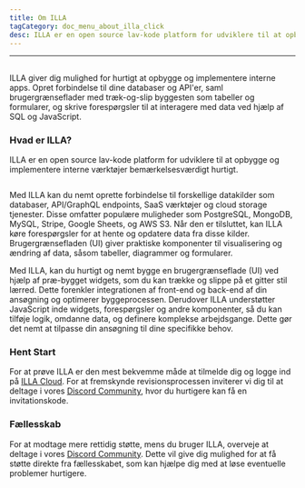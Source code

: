 ```yaml
---
title: Om ILLA
tagCategory: doc_menu_about_illa_click
desc: ILLA er en open source lav-kode platform for udviklere til at opbygge og implementere interne værktøjer bemærkelsesværdigt hurtigt.
---
```


* * *

## <Heading hidden>Om ILLA</Heading>

ILLA giver dig mulighed for hurtigt at opbygge og implementere interne apps. Opret forbindelse til dine databaser og API'er, saml brugergrænseflader med træk-og-slip byggesten som tabeller og formularer, og skrive forespørgsler til at interagere med data ved hjælp af SQL og JavaScript.

### Hvad er ILLA?

ILLA er en open source lav-kode platform for udviklere til at opbygge og implementere interne værktøjer bemærkelsesværdigt hurtigt.

<img
  src='https://cdn.illacloud.com/official-website/img/docs/introduction/about-illa-cloud.png'
  alt=""
/>

Med ILLA kan du nemt oprette forbindelse til forskellige datakilder som databaser, API/GraphQL endpoints, SaaS værktøjer og cloud storage tjenester. Disse omfatter populære muligheder som PostgreSQL, MongoDB, MySQL, Stripe, Google Sheets, og AWS S3. Når den er tilsluttet, kan ILLA køre forespørgsler for at hente og opdatere data fra disse kilder. Brugergrænsefladen (UI) giver praktiske komponenter til visualisering og ændring af data, såsom tabeller, diagrammer og formularer.

Med ILLA, kan du hurtigt og nemt bygge en brugergrænseflade (UI) ved hjælp af præ-bygget widgets, som du kan trække og slippe på et gitter stil lærred. Dette forenkler integrationen af front-end og back-end af din ansøgning og optimerer byggeprocessen. Derudover ILLA understøtter JavaScript inde widgets, forespørgsler og andre komponenter, så du kan tilføje logik, omdanne data, og definere komplekse arbejdsgange. Dette gør det nemt at tilpasse din ansøgning til dine specifikke behov.

### Hent Start

For at prøve ILLA er den mest bekvemme måde at tilmelde dig og logge ind på [ILLA Cloud](https://cloud.illacloud.com/). 
For at fremskynde revisionsprocessen inviterer vi dig til at deltage i vores [Discord Community](https://discord.gg/illacloud), hvor du hurtigere kan få en invitationskode.

### Fællesskab

For at modtage mere rettidig støtte, mens du bruger ILLA, overveje at deltage i vores [Discord Community](https://discord.gg/illacloud). Dette vil give dig mulighed for at få støtte direkte fra fællesskabet, som kan hjælpe dig med at løse eventuelle problemer hurtigere. 
